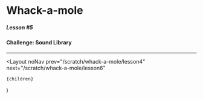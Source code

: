 
# Whack-a-mole

##### Lesson #5

#### Challenge: Sound Library

---

<YouTubeEmbed videoId="Q3swkGTQLSc" />

  <Layout
    noNav
    prev="/scratch/whack-a-mole/lesson4"
    next="/scratch/whack-a-mole/lesson6"
  >
    {children}
  </Layout>
)
